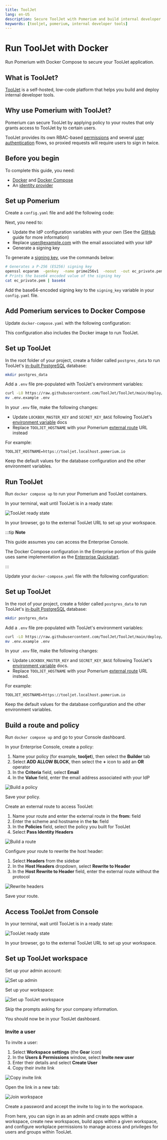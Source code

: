 ```yaml
---
title: ToolJet
lang: en-US
description: Secure ToolJet with Pomerium and build internal developer tools.
keywords: [tooljet, pomerium, internal developer tools]
---
```



# Run ToolJet with Docker

Run Pomerium with Docker Compose to secure your ToolJet application.

## What is ToolJet?

[ToolJet](https://www.tooljet.com/) is a self-hosted, low-code platform that helps you build and deploy internal developer tools.

## Why use Pomerium with ToolJet?

Pomerium can secure ToolJet by applying policy to your routes that only grants access to ToolJet by to certain users.

ToolJet provides its own RBAC-based [permissions](https://docs.tooljet.com/docs/org-management/permissions) and several [user authentication](https://docs.tooljet.com/docs/category/user-authentication) flows, so proxied requests will require users to sign in twice.

## Before you begin

To complete this guide, you need:

- [Docker](https://docs.docker.com/install/) and [Docker Compose](https://docs.docker.com/compose/install/)
- An [identity provider](/docs/identity-providers)

## Set up Pomerium

<Tabs>
<TabItem value="Core" label="Core">

Create a `config.yaml` file and add the following code:

<PomeriumConfig />

Next, you need to:

- Update the IdP configuration variables with your own (See the [GitHub](/docs/identity-providers/github) guide for more information)
- Replace user@example.com with the email associated with your IdP
- Generate a signing key

To generate a [signing key](/docs/reference/signing-key), use the commands below:

```bash
# Generates a P-256 (ES256) signing key
openssl ecparam  -genkey  -name prime256v1  -noout  -out ec_private.pem
# Prints the base64 encoded value of the signing key
cat ec_private.pem | base64
```

Add the base64-encoded signing key to the `signing_key` variable in your `config.yaml` file.

## Add Pomerium services to Docker Compose

Update `docker-compose.yaml` with the following configuration:

<PomeriumCompose />

This configuration also includes the Docker image to run ToolJet.

## Set up ToolJet

In the root folder of your project, create a folder called `postgres_data` to run ToolJet's [in-built PostgreSQL](https://docs.tooljet.com/docs/setup/docker) database:

```bash
mkdir postgres_data
```

Add a `.env` file pre-populated with ToolJet's environment variables:

```bash
curl -LO https://raw.githubusercontent.com/ToolJet/ToolJet/main/deploy/docker/.env.example
mv .env.example .env
```

In your `.env` file, make the following changes:

- Update `LOCKBOX_MASTER_KEY` and `SECRET_KEY_BASE` following ToolJet's [environment variable](https://docs.tooljet.com/docs/setup/env-vars) docs
- Replace `TOOLJET_HOSTNAME` with your Pomerium [external route](/docs/reference/routes/from) URL instead

For example:

```env
TOOLJET_HOSTNAME=https://tooljet.localhost.pomerium.io
```

Keep the default values for the database configuration and the other environment variables.

## Run ToolJet

Run `docker compose up` to run your Pomerium and ToolJet containers.

In your terminal, wait until ToolJet is in a ready state:

![ToolJet ready state](./img/tooljet/ready-to-use.png)

In your browser, go to the external ToolJet URL to set up your workspace.

</TabItem>
<TabItem value="Enterprise" label="Enterprise">

:::tip **Note**

This guide assumes you can access the Enterprise Console.

The Docker Compose configuration in the Enterprise portion of this guide uses same implementation as the [Enterprise Quickstart](/docs/releases/enterprise/install/quickstart).

:::

Update your `docker-compose.yaml` file with the following configuration:

<ConsoleCompose />

## Set up ToolJet

In the root of your project, create a folder called `postgres_data` to run ToolJet's [in-built PostgreSQL](https://docs.tooljet.com/docs/setup/docker) database:

```bash
mkdir postgres_data
```

Add a `.env` file pre-populated with ToolJet's environment variables:

```bash
curl -LO https://raw.githubusercontent.com/ToolJet/ToolJet/main/deploy/docker/.env.example
mv .env.example .env
```

In your `.env` file, make the following changes:

- Update `LOCKBOX_MASTER_KEY` and `SECRET_KEY_BASE` following ToolJet's [environment variable](https://docs.tooljet.com/docs/setup/env-vars) docs.
- Replace `TOOLJET_HOSTNAME` with your Pomerium [external route](/docs/reference/routes/from) URL instead.

For example:

```env
TOOLJET_HOSTNAME=https://tooljet.localhost.pomerium.io
```

Keep the default values for the database configuration and the other environment variables.

## Build a route and policy

Run `docker compose up` and go to your Console dashboard.

In your Enterprise Console, create a policy:

1. Name your policy (for example, **tooljet**), then select the **Builder** tab
2. Select **ADD ALLOW BLOCK**, then select the **+** icon to add an **OR** operator
3. In the **Criteria** field, select **Email**
4. In the **Value** field, enter the email address associated with your IdP

![Build a policy](./img/tooljet/add-policy.png)

Save your policy.

Create an external route to access ToolJet:

1. Name your route and enter the external route in the **from:** field
2. Enter the scheme and hostname in the **to:** field
3. In the **Policies** field, select the policy you built for ToolJet
4. Select **Pass Identity Headers**

![Build a route](./img/tooljet/build-route.png)

Configure your route to rewrite the host header:

1. Select **Headers** from the sidebar
2. In the **Host Headers** dropdown, select **Rewrite to Header**
3. In the **Host Rewrite to Header** field, enter the external route without the protocol

![Rewrite headers](./img/tooljet/rewrite-headers.png)

Save your route.

## Access ToolJet from Console

In your terminal, wait until ToolJet is in a ready state:

![ToolJet ready state](./img/tooljet/ready-to-use.png)

In your browser, go to the external ToolJet URL to set up your workspace.

</TabItem>
</Tabs>

## Set up ToolJet workspace

Set up your admin account:

![Set up admin](./img/tooljet/set-up-admin.png)

Set up your workspace:

![Set up ToolJet workspace](./img/tooljet/set-up-workspace.png)

Skip the prompts asking for your company information.

You should now be in your ToolJet dashboard.

### Invite a user

To invite a user:

1. Select **Workspace settings** (the **Gear** icon)
2. In the **Users & Permissions** window, select **Invite new user**
3. Enter their details and select **Create User**
4. Copy their invite link

![Copy invite link](./img/tooljet/invite-url.png)

Open the link in a new tab:

![Join workspace](./img/tooljet/join-workspace.png)

Create a password and accept the invite to log in to the workspace.

From here, you can sign in as an admin and create apps within a workspace, create new workspaces, build apps within a given workspace, and configure workplace permissions to manage access and privileges for users and groups within ToolJet.
